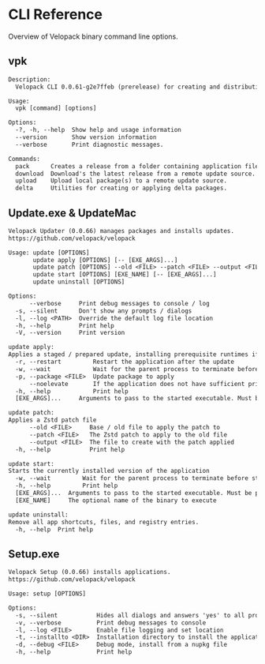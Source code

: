 # CLI Reference
<AppliesTo all />
Overview of Velopack binary command line options.

## vpk
```txt
Description:
  Velopack CLI 0.0.61-g2e7ffeb (prerelease) for creating and distributing releases.

Usage:
  vpk [command] [options]

Options:
  -?, -h, --help  Show help and usage information
  --version       Show version information
  --verbose       Print diagnostic messages.

Commands:
  pack      Creates a release from a folder containing application files.
  download  Download's the latest release from a remote update source.
  upload    Upload local package(s) to a remote update source.
  delta     Utilities for creating or applying delta packages.
```

## Update.exe & UpdateMac
```txt
Velopack Updater (0.0.66) manages packages and installs updates.
https://github.com/velopack/velopack

Usage: update [OPTIONS]
       update apply [OPTIONS] [-- [EXE_ARGS]...]
       update patch [OPTIONS] --old <FILE> --patch <FILE> --output <FILE>
       update start [OPTIONS] [EXE_NAME] [-- [EXE_ARGS]...]
       update uninstall [OPTIONS]

Options:
      --verbose     Print debug messages to console / log
  -s, --silent      Don't show any prompts / dialogs
  -l, --log <PATH>  Override the default log file location
  -h, --help        Print help
  -V, --version     Print version

update apply:
Applies a staged / prepared update, installing prerequisite runtimes if necessary
  -r, --restart         Restart the application after the update
  -w, --wait            Wait for the parent process to terminate before applying the update
  -p, --package <FILE>  Update package to apply
      --noelevate       If the application does not have sufficient privileges, do not elevate to admin
  -h, --help            Print help
  [EXE_ARGS]...     Arguments to pass to the started executable. Must be preceeded by '--'.

update patch:
Applies a Zstd patch file
      --old <FILE>     Base / old file to apply the patch to
      --patch <FILE>   The Zstd patch to apply to the old file
      --output <FILE>  The file to create with the patch applied
  -h, --help           Print help

update start:
Starts the currently installed version of the application
  -w, --wait         Wait for the parent process to terminate before starting the application
  -h, --help         Print help
  [EXE_ARGS]...  Arguments to pass to the started executable. Must be preceeded by '--'.
  [EXE_NAME]     The optional name of the binary to execute

update uninstall:
Remove all app shortcuts, files, and registry entries.
  -h, --help  Print help
```


## Setup.exe

```txt
Velopack Setup (0.0.66) installs applications.
https://github.com/velopack/velopack

Usage: setup [OPTIONS]

Options:
  -s, --silent           Hides all dialogs and answers 'yes' to all prompts
  -v, --verbose          Print debug messages to console
  -l, --log <FILE>       Enable file logging and set location
  -t, --installto <DIR>  Installation directory to install the application
  -d, --debug <FILE>     Debug mode, install from a nupkg file
  -h, --help             Print help
```